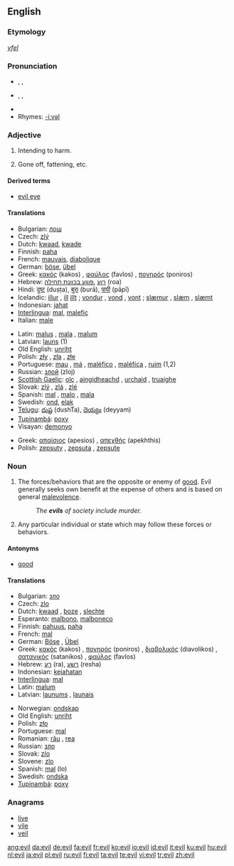 {{wikipedia|dab=evil (disambiguation)|evil}}
==English==

{{rank|agreement|ship|third|692|evil|outside|beside|worth}}

===Etymology===
{{OE.}} ''[[yfel]]''

===Pronunciation===
* {{AHD|ē-vəl}}, {{IPA|/ˈiːvəl/}}, {{SAMPA|/"i:v@l/}}
* {{AHD|ē-vĭl}}, {{IPA|/ˈiːvɪl/}}, {{SAMPA|/"i:vIl/}}
* {{audio|en-us-evil.ogg|Audio (US)}}
* Rhymes: [[Rhymes:English:-iːvəl|-iːvəl]]

===Adjective===
{{en-adj-more}}

# Intending to harm.
# {{context|of food}} Gone off, fattening, etc.

====Derived terms====
*[[evil eye]]

====Translations====
{{trans-top|intending to harm}}
*Bulgarian: [[лош]] {{m}}
*Czech: [[zlý]] {{m}}
*Dutch: [[kwaad]], [[kwade]]
*Finnish: [[paha]]
*French: [[mauvais]], [[diabolique]]
*German: [[böse]], [[übel]]
*Greek: [[κακός]] (kakos) {{m}}, [[φαύλος]] (favlos) {{m}}, [[πονηρός]] (poniros) {{m}}
*Hebrew: [[רוע]] ,[[פוגע בכוונת תחילה]] (roa)
*Hindi: [[दुष्ट]] (duṣṭa), [[बुरा]] (burā), [[पापी]] (pāpī)
*Icelandic: [[illur]] {{m}}, [[ill]] {{f}} [[illt]] {{n}}; [[vondur]] {{m}}, [[vond]] {{f}}, [[vont]] {{n}}; [[slæmur]] {{m}}, [[slæm]] {{f}}, [[slæmt]] {{n}}
*Indonesian: [[jahat]]
*[[Interlingua]]: [[mal]], [[malefic]]
*Italian: [[male]] {{m}}
{{trans-mid}}
*Latin: [[malus]] {{m}}, [[mala]] {{f}}, [[malum]] {{n}}
*Latvian: [[ļauns]] (1)
*Old English: [[unriht]]
*Polish: [[zły]] {{m}}, [[zła]] {{f}}, [[złe]] {{n}}
*Portuguese: [[mau]] {{m}}, [[má]] {{f}}, [[maléfico]] {{m}}, [[maléfica]] {{f}}, [[ruim]] {{m|f}} (1,2)
*Russian: [[злой]] (zloj)
*[[Scottish Gaelic]]: [[olc]] {{m}}, [[aingidheachd]] {{f}}, [[urchaid]] {{f}}, [[truaighe]] {{f}}
*Slovak: [[zlý]] {{m}}, [[zlý|zlá]] {{f}}, [[zlý|zlé]] {{n}}
*Spanish: [[mal]] {{m}}, [[malo]] {{m}}, [[mala]] {{f}}
*Swedish: [[ond]], [[elak]]
*[[Telugu]]: [[దుష్ట]] (dushTa), [[దెయ్యం]] (deyyam)
*[[Tupinambá]]: [[poxy]]
*Visayan: [[demonyo]]
{{trans-bottom}}

{{trans-top|gone off, fattening, etc.}}
*Greek: [[απαίσιος]] (apesios) {{m}}, [[απεχθής]] (apekhthis) {{m}}
*Polish: [[zepsuty]] {{m}}, [[zepsuta]] {{f}}, [[zepsute]] {{n}}
{{trans-mid}}
{{trans-bottom}}

===Noun===
{{wikipedia}}
{{en-noun}} {{uncountable}}

# The forces/behaviors that are the opposite or enemy of [[good]].  Evil generally seeks own benefit at the expense of others and is based on general [[malevolence]].
#:''The '''evils''' of society include murder.''
# Any particular individual or state which may follow these forces or behaviors.

====Antonyms====
*[[good]]

====Translations====
{{rfc-trans}}
{{top}}
*Bulgarian: [[зло]] {{n}}
*Czech: [[zlo]] {{n}}
*Dutch: [[kwaad]] {{n}}, [[boze]] {{n}}, [[slechte]] {{n}}
*Esperanto: [[malbono]], [[malboneco]]
*Finnish: [[pahuus]], [[paha]]
*French: [[mal]] {{m}}
*German: [[Böse]] {{n}}, [[Übel]] {{n}}
*Greek: [[κακός]] (kakos) {{m}}, [[πονηρός]] (poniros) {{m}}, [[διαβολικός]] (diavolikos) {{m}}, [[σατανικός]] (satanikos) {{m}}, [[φαύλος]] (favlos) {{m}}
*Hebrew: [[רע]] (ra), [[רשע]] (resha)
*Indonesian: [[kejahatan]]
*[[Interlingua]]: [[mal]]
*Latin: [[malum]] {{n}}
*Latvian: [[ļaunums]] {{m}}, [[ļaunais]] {{m}}
{{mid}}
*Norwegian: [[ondskap]] {{m}}
*Old English: [[unriht]]
*Polish: [[zło]] {{n}}
*Portuguese: [[mal]] {{m}}
*Romanian: [[rău]] {{m}}, [[rea]] {{f}}
*Russian: [[зло]] {{n}}
*Slovak: [[zlo]] {{m}}
*Slovene: [[zlo]] {{n}}
*Spanish: [[mal]] {{n}} (lo)
*Swedish: [[ondska]] {{c}}
*[[Tupinambá]]: [[poxy]]
{{bottom}}

===Anagrams===
*[[live]]
*[[vile]]
*[[veil]]

[[ang:evil]]
[[da:evil]]
[[de:evil]]
[[fa:evil]]
[[fr:evil]]
[[ko:evil]]
[[io:evil]]
[[id:evil]]
[[it:evil]]
[[ku:evil]]
[[hu:evil]]
[[nl:evil]]
[[ja:evil]]
[[pl:evil]]
[[ru:evil]]
[[fi:evil]]
[[ta:evil]]
[[te:evil]]
[[vi:evil]]
[[tr:evil]]
[[zh:evil]]